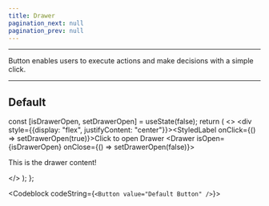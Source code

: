 ```yaml
---
title: Drawer
pagination_next: null
pagination_prev: null
---
```



<hr/>

<p>Button enables users to execute actions and make decisions with a simple click.</p>

<hr/>

<PropsDropdown value="Figma file" link="">
</PropsDropdown>

## Default

  const [isDrawerOpen, setDrawerOpen] = useState(false);
  return (
    <>
      <div style={{display: "flex", justifyContent: "center"}}><StyledLabel onClick={() => setDrawerOpen(true)}>Click to open Drawer</StyledLabel></div>
      <Drawer isOpen={isDrawerOpen} onClose={() => setDrawerOpen(false)}>
        <p>This is the drawer content!</p>
      </Drawer>
    </>
  );
};

<Codeblock codeString={`<Button value="Default Button" />`}>
    <DrawerExample/>
</Codeblock>
